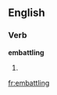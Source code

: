 ==English==

===Verb===
'''embattling'''

# {{present participle of|[[embattle]]}}

[[fr:embattling]]